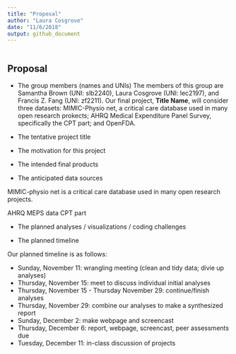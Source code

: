 ```yaml
---
title: "Proposal"
author: "Laura Cosgrove"
date: "11/6/2018"
output: github_document
---
```


```r
```

## Proposal

* The group members (names and UNIs)
The members of this group are Samantha Brown (UNI: slb2240), Laura Cosgrove (UNI: lec2197), and Francis Z. Fang (UNI: zf2211). Our final project, **Title Name**, will consider three datasets: MIMIC-Physio net, a critical care database used in many open research prokects; AHRQ Medical Expenditure Panel Survey, specifically the CPT part; and OpenFDA. 


* The tentative project title

* The motivation for this project

* The intended final products

* The anticipated data sources

MIMIC-physio net is a critical care database used in many open research projects. 

AHRQ MEPS data CPT part

* The planned analyses / visualizations / coding challenges

* The planned timeline

Our planned timeline is as follows:

*  Sunday, November 11: wrangling meeting (clean and tidy data; divie up analyses)
*  Thursday, November 15: meet to discuss individual initial analyses
*  Thursday, November 15 - Thursday November 29: continue/finish analyses
*  Thursday, November 29: combine our analyses to make a synthesized report
*  Sunday, December 2: make webpage and screencast
*  Thursday, December 6: report, webpage, screencast, peer assessments due
*  Tuesday, December 11: in-class discussion of projects
